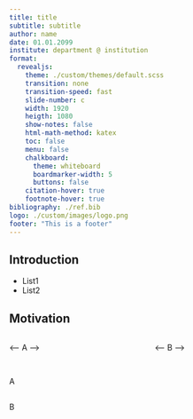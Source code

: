 ```yaml
---
title: title
subtitle: subtitle
author: name
date: 01.01.2099
institute: department @ institution
format:
  revealjs:
    theme: ./custom/themes/default.scss
    transition: none
    transition-speed: fast
    slide-number: c
    width: 1920
    heigth: 1080
    show-notes: false
    html-math-method: katex
    toc: false
    menu: false
    chalkboard:
      theme: whiteboard
      boardmarker-width: 5
      buttons: false
    citation-hover: true
    footnote-hover: true
bibliography: ./ref.bib
logo: ./custom/images/logo.png
footer: "This is a footer"
---
```


## Introduction

- List1
- List2

## Motivation

:::::: columns
::: column
<-- A -->
:::

::: column
<-- B -->
:::

::::::

##

::: middle
A
:::

## 

::: centered
B
:::

